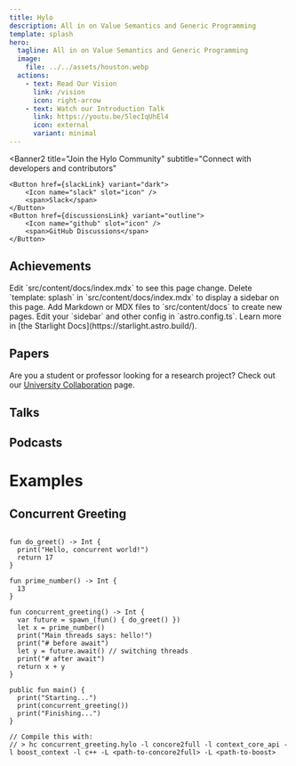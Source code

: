 ```yaml
---
title: Hylo
description: All in on Value Semantics and Generic Programming
template: splash
hero:
  tagline: All in on Value Semantics and Generic Programming
  image:
    file: ../../assets/houston.webp
  actions:
    - text: Read Our Vision
      link: /vision
      icon: right-arrow
    - text: Watch our Introduction Talk
      link: https://youtu.be/5lecIqUhEl4
      icon: external
      variant: minimal
---
```




<Banner2
    title="Join the Hylo Community"
    subtitle="Connect with developers and contributors"
>
    <Button href={slackLink} variant="dark">
        <Icon name="slack" slot="icon" />
        <span>Slack</span>
    </Button>
    <Button href={discussionsLink} variant="outline">
        <Icon name="github" slot="icon" />
        <span>GitHub Discussions</span>
    </Button>
</Banner2>


<Factorial/>

## Achievements



<CardGrid>
    <Card title="Update content" icon="pencil">
        Edit `src/content/docs/index.mdx` to see this page change.
    </Card>
    <Card title="Change page layout" icon="document">
        Delete `template: splash` in `src/content/docs/index.mdx` to display a
        sidebar on this page.
    </Card>
    <Card title="Add new content" icon="add-document">
        Add Markdown or MDX files to `src/content/docs` to create new pages.
    </Card>
    <Card title="Configure your site" icon="setting">
        Edit your `sidebar` and other config in `astro.config.ts`.
    </Card>
    <Card title="Read the docs" icon="open-book">
        Learn more in [the Starlight Docs](https://starlight.astro.build/).
    </Card>
</CardGrid>

## Papers
<Papers/>

Are you a student or professor looking for a research project? Check out our [University Collaboration](docs/) page.

## Talks
<Talks/>

## Podcasts
<Podcasts/>

# Examples

## Concurrent Greeting
```hylo

fun do_greet() -> Int {
  print("Hello, concurrent world!")
  return 17
}

fun prime_number() -> Int {
  13
}

fun concurrent_greeting() -> Int {
  var future = spawn_(fun() { do_greet() })
  let x = prime_number()
  print("Main threads says: hello!")
  print("# before await")
  let y = future.await() // switching threads
  print("# after await")
  return x + y
}

public fun main() {
  print("Starting...")
  print(concurrent_greeting())
  print("Finishing...")
}

// Compile this with:
// > hc concurrent_greeting.hylo -l concore2full -l context_core_api -l boost_context -l c++ -L <path-to-concore2full> -L <path-to-boost>
```
